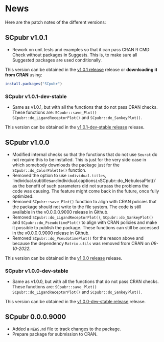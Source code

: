 # News {-}
Here are the patch notes of the different versions:

## SCpubr v1.0.1 {-}

-   Rework on unit tests and examples so that it can pass CRAN R CMD Check without packages in Suggests. This is, to make sure all Suggested packages are used conditionally.

This version can be obtained in the [v1.0.1 release](https://github.com/enblacar/SCpubr/releases/tag/v1.0.1) release or **downloading it from CRAN** using:

``` r
install.packages("SCpubr")
```

### SCpubr v1.0.1-dev-stable {-}

-   Same as v1.0.1, but with all the functions that do not pass CRAN checks. These functions are: `SCpubr::save_Plot()` `SCpubr::do_LigandReceptorPlot()` and `SCpubr::do_SankeyPlot()`.

This version can be obtained in the [v1.0.1-dev-stable release](https://github.com/enblacar/SCpubr/releases/tag/v1.0.1-dev-stable) release.

## SCpubr v1.0.0 {-}

-   Modified internal checks so that the functions that do not use `Seurat` do not require this to be installed. This is just for the very side case in which somebody downloads the package just for the `SCpubr::do_ColorPalette()` function.
-   Removed the option to use `individual.titles`, 'individual.subtitles`and`individual.captions`in`SCpubr::do_NebulosaPlot()\` as the benefit of such parameters did not surpass the problems the code was causing. The feature might come back in the future, once fully optimized.
-   Removed `SCpubr::save_Plot()` function to align with CRAN policies that the package should not write to the file system. The code is still available in the v0.0.0.0.9000 release in Github.
-   Removed `SCpubr::do_LigandReceptorPlot()`, `SCpubr::do_SankeyPlot()` and `SCpubr::do_PseudotimePlot()` to align with CRAN policies and make it possible to publish the package. These functions can still be accessed in the v0.0.0.0.9000 release in Github.
-   Removed `SCpubr::do_PseudotimePlot()` for the reason above and because the dependency `Matrix.utils` was removed from CRAN on *09-10-2022*.

This version can be obtained in the [v1.0.0 release](https://github.com/enblacar/SCpubr/releases/tag/v1.0.0) release.

### SCpubr v1.0.0-dev-stable {-}

-   Same as v1.0.0, but with all the functions that do not pass CRAN checks. These functions are: `SCpubr::save_Plot()` `SCpubr::do_LigandReceptorPlot()` and `SCpubr::do_SankeyPlot()`.

This version can be obtained in the [v1.0.0-dev-stable release](https://github.com/enblacar/SCpubr/releases/tag/v1.0.0-dev-stable) release.

## SCpubr 0.0.0.9000 {-}

-   Added a `NEWS.md` file to track changes to the package.
-   Prepare package for submission to CRAN.
